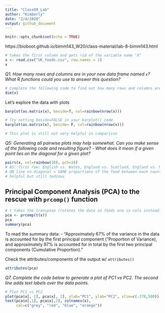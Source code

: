 ```yaml
---
title: "Class09_Lab"
author: "Kimberly"
date: "2/4/2020"
output: github_document
---
```


```r
knitr::opts_chunk$set(echo = TRUE)
```

https://bioboot.github.io/bimm143_W20/class-material/lab-8-bimm143.html
```r
# takes the first column and gets rid of the variable name "X"
x <- read.csv("UK_foods.csv", row.names = 1)
x
```
*Q1. How many rows and columns are in your new data frame named `x`? What R functions could you use to answer this question?*
```r
# Complete the following code to find out how many rows and columns are in x
dim(x)
```

Let's explore the data with plots
```r
barplot(as.matrix(x), beside=T, col=rainbow(nrow(x)))
```
```r
# Try setting beside=FALSE in your barplot() code.
barplot(as.matrix(x), beside= F, col=rainbow(nrow(x)))

# This plot is still not very helpful in comparison
```

*Q5: Generating all pairwise plots may help somewhat. Can you make sense of the following code and resulting figure?*
- *What does it mean if a given point lies on the diagonal for a given plot?*
```r
pairs(x, col=rainbow(10), pch=16)
# A5: first row: English vs. Wales, England vs. Scotland, England vs. N. Ireland
# ON line on diagonal = SAME proportions of the food between each country
# helpful but still tedious
```

## Principal Component Analysis (PCA) to the rescue with `prcomp()` function
```r
# t takes the transpose (rotates the data so foods are in cols instead)
pca <- prcomp(t(x))
pca
summary(pca)
```
To read the summary data:
- "Approximately 67% of the variance in the data is accounted for by the first principal component ("Proportion of Variance), and approximately 97% is accounted for in total by the first two principal components (Cumulative Proportion)."

Check the attributes/components of the output w/ `attributes()`
```r
attributes(pca)
```


*Q7. Complete the code below to generate a plot of PC1 vs PC2. The second line adds text labels over the data points.*
```r
# Plot PC1 vs PC2
plot(pca$x[, 1], pca$x[, 2], xlab="PC1", ylab="PC2", xlim=c(-270,500))
text(pca$x[,1], pca$x[,2], colnames(x), 
     col=c("grey", "red", "blue", "orange"))
```

